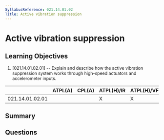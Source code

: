 ```yaml
---
SyllabusReference: 021.14.01.02
Title: Active vibration suppression
---
```


# Active vibration suppression

## Learning Objectives

1. [021.14.01.02.01] -- Explain and describe how the active vibration
   suppression system works through high-speed actuators and accelerometer
   inputs.

|                 | ATPL(A) | CPL(A) | ATPL(H)/IR | ATPL(H)/VFR | CPL(H) | IR  | CBIR(A) |
| --------------- | ------- | ------ | ---------- | ----------- | ------ | --- | ------- |
| 021.14.01.02.01 |         |        | X          | X           | X      |     |         |

## Summary

## Questions
